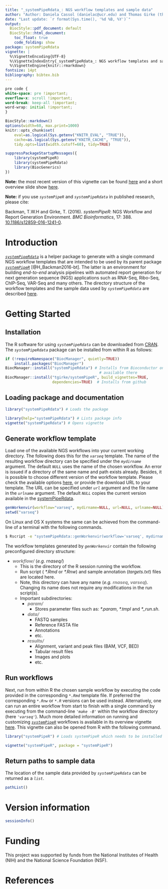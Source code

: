 ```yaml
---
title: "_systemPipeRdata_: NGS workflow templates and sample data"
author: "Author: Daniela Cassol (danielac@ucr.edu) and Thomas Girke (thomas.girke@ucr.edu)"
date: "Last update: `r format(Sys.time(), '%d %B, %Y')`" 
output:
  BiocStyle::pdf_document: default
  BiocStyle::html_document:
    toc_float: true
    code_folding: show
package: systemPipeRdata
vignette: |
  %\VignetteEncoding{UTF-8}
  %\VignetteIndexEntry{_systemPipeRdata_: NGS workflow templates and sample data}
  %\VignetteEngine{knitr::rmarkdown}
fontsize: 14pt
bibliography: bibtex.bib
---
```


```css
pre code {
white-space: pre !important;
overflow-x: scroll !important;
word-break: keep-all !important;
word-wrap: initial !important;
}
```

<!---
- Compile from command-line
Rscript -e "rmarkdown::render('systemPipeRdata.Rmd', c('BiocStyle::html_document'), clean=F); knitr::knit('systemPipeRdata.Rmd', tangle=TRUE)"; Rscript -e "rmarkdown::render('systemPipeRdata.Rmd', c('BiocStyle::pdf_document'))"

- Commit to github
git commit -am "some edits"; git push -u origin master
-->

```r
BiocStyle::markdown()
options(width=60, max.print=1000)
knitr::opts_chunk$set(
    eval=as.logical(Sys.getenv("KNITR_EVAL", "TRUE")),
    cache=as.logical(Sys.getenv("KNITR_CACHE", "TRUE")), 
    tidy.opts=list(width.cutoff=60), tidy=TRUE)
```

```r
suppressPackageStartupMessages({
    library(systemPipeR)
    library(systemPipeRdata)
    library(BiocGenerics)
})
```

**Note:** the most recent version of this vignette can be found <a href="https://htmlpreview.github.io/?https://github.com/tgirke/systemPipeRdata/blob/master/vignettes/systemPipeRdata.html">here</a> and a short overview slide show [here](https://htmlpreview.github.io/?https://github.com/tgirke/systemPipeR/blob/master/inst/extdata/slides/systemPipeRslides.html).

**Note:** if you use _`systemPipeR`_ and _`systemPipeRdata`_ in published research, please cite:

Backman, T.W.H and Girke, T. (2016). *systemPipeR*: NGS Workflow and Report Generation Environment. *BMC Bioinformatics*, 17: 388. [10.1186/s12859-016-1241-0](https://doi.org/10.1186/s12859-016-1241-0).

# Introduction

[_`systemPipeRdata`_](https://github.com/tgirke/systemPipeRdata) is a helper package to generate with a single command NGS workflow templates that are intended to be used by its parent package [_`systemPipeR`_](http://www.bioconductor.org/packages/devel/bioc/html/systemPipeR.html) [@H_Backman2016-bt]. The latter is an environment for building *end-to-end* analysis pipelines with automated report generation for next generation sequence (NGS) applications such as RNA-Seq, Ribo-Seq, ChIP-Seq, VAR-Seq and many others. The directory structure of the workflow templates and the sample data used by _`systemPipeRdata`_ are described [here](http://bioconductor.org/packages/release/bioc/vignettes/systemPipeR/inst/doc/systemPipeR.html#load-sample-data-and-workflow-templates).

# Getting Started

## Installation

The R software for using _`systemPipeRdata`_ can be downloaded from [CRAN](http://cran.at.r-project.org). The _`systemPipeRdata`_ package can be installed from within R as follows: 

```r
if (!requireNamespace("BiocManager", quietly=TRUE))
    install.packages("BiocManager")
BiocManager::install("systemPipeRdata") # Installs from Bioconductor once
                                          # available there
BiocManager::install("tgirke/systemPipeR", build_vignettes=TRUE,
                     dependencies=TRUE)  # Installs from github
```

## Loading package and documentation

```r
library("systemPipeRdata") # Loads the package
```
```r
library(help="systemPipeRdata") # Lists package info
vignette("systemPipeRdata") # Opens vignette
```

## Generate workflow template

Load one of the available NGS workflows into your current working directory. The following does this for the _`varseq`_ template. The name of the resulting workflow directory can be specified under the _`mydirname`_ argument. The default _`NULL`_ uses the name of the chosen workflow. An error is issued if a directory of the same name and path exists already. Besides, it is possible to choose different version of the workflow template. Please check the available options [here](https://github.com/tgirke/systemPipeRdata/tree/master/inst/extdata/workflows), or provide the download URL to your template. The URL can be specified under _`url`_ argument and the file name in the _`urlname`_ argument. The default _`NULL`_ copies the current version available in the [systemPipeRdata](https://github.com/tgirke/systemPipeRdata/tree/master/inst/extdata/workflows).

```r
genWorkenvir(workflow="varseq", mydirname=NULL, url=NULL, urlname=NULL)
setwd("varseq")
```

On Linux and OS X systems the same can be achieved from the command-line of a terminal with the following commands.

```bash
$ Rscript -e "systemPipeRdata::genWorkenvir(workflow='varseq', mydirname=NULL, url=NULL, urlname=NULL)"
```

The workflow templates generated by _`genWorkenvir`_ contain the following preconfigured directory structure:

* <span style="color:grey">_**workflow/**_</span> (_e.g._ _rnaseq/_) 
    + This is the directory of the R session running the workflow.
    + Run script ( _\*.Rmd_ or _\*.Rnw_) and sample annotation (_targets.txt_) files are located here.
    + Note, this directory can have any name (_e.g._ <span style="color:grey">_**rnaseq**_</span>, <span style="color:grey">_**varseq**_</span>). Changing its name does not require any modifications in the run script(s).
    + Important subdirectories: 
        + <span style="color:grey">_**param/**_</span> 
            + Stores parameter files such as: _\*.param_, _\*.tmpl_ and _\*\_run.sh_.
        + <span style="color:grey">_**data/**_ </span>
            + FASTQ samples 
            + Reference FASTA file
            + Annotations
            + etc.
        + <span style="color:grey">_**results/**_</span>
            + Alignment, variant and peak files (BAM, VCF, BED) 
            + Tabular result files
            + Images and plots
            + etc.

## Run workflows

Next, run from within R the chosen sample workflow by executing the code provided in the corresponding _`*.Rmd`_ template file. If preferred the corresponding _`*.Rnw`_ or _`*.R`_ versions can be used instead. Alternatively, one can run an entire workflow from start to finish with a single command by executing from the command-line _`'make -B'`_ within the workflow directory (here _`'varseq'`_). Much more detailed information on running and customizing [_`systemPipeR`_](http://www.bioconductor.org/packages/devel/bioc/html/systemPipeR.html) workflows is available in its overview vignette [here](http://www.bioconductor.org/packages/devel/bioc/vignettes/systemPipeR/inst/doc/systemPipeR.html). This vignette can also be opened from R with the following command. 

```r
library("systemPipeR") # Loads systemPipeR which needs to be installed via BiocManager::install() from Bioconductor
```

```r
vignette("systemPipeR", package = "systemPipeR")
```

## Return paths to sample data

The location of the sample data provided by _`systemPipeRdata`_ can be returned as a _`list`_.

```r
pathList()
```

# Version information

```r
sessionInfo()
```

# Funding

This project was supported by funds from the National Institutes of Health (NIH) and the National Science Foundation (NSF).

# References
